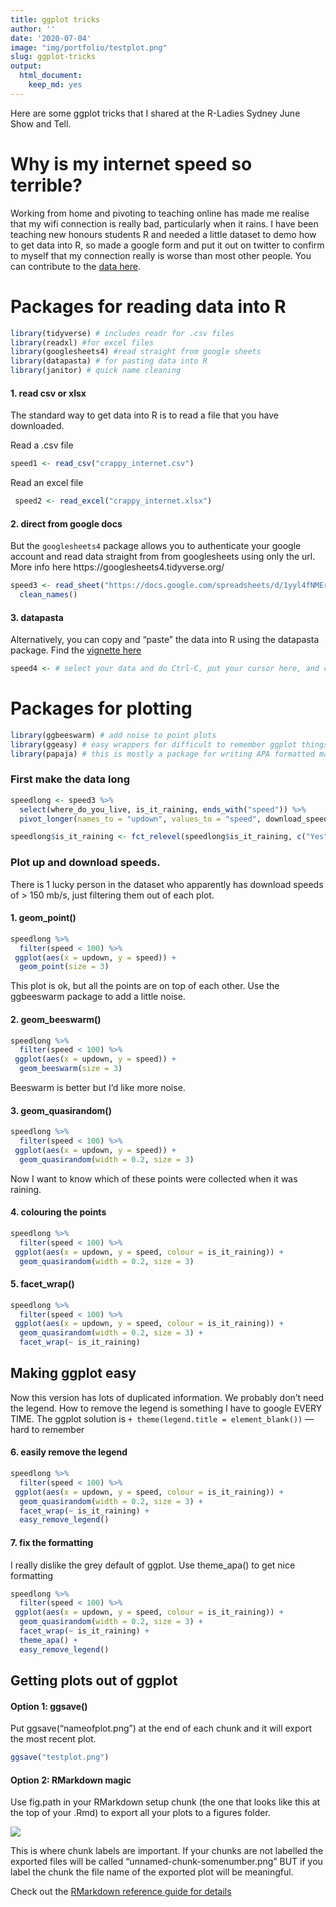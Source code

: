 ```yaml
---
title: ggplot tricks
author: ''
date: '2020-07-04'
image: "img/portfolio/testplot.png"
slug: ggplot-tricks
output:
  html_document:
    keep_md: yes
---
```




Here are some ggplot tricks that I shared at the R-Ladies Sydney June Show and Tell. 

# Why is my internet speed so terrible?

Working from home and pivoting to teaching online has made me realise that my wifi connection is really bad, particularly when it rains. I have been teaching new honours students R and needed a little dataset to demo how to get data into R, so made a google form and put it out on twitter to confirm to myself that my connection really is worse than most other people. You can contribute to the [data here](www.tinyurl.com/howcrappyisyourinternet). 


# Packages for reading data into R

```r
library(tidyverse) # includes readr for .csv files
library(readxl) #for excel files
library(googlesheets4) #read straight from google sheets
library(datapasta) # for pasting data into R
library(janitor) # quick name cleaning

```


#### 1. read csv or xlsx

The standard way to get data into R is to read a file that you have downloaded. 

Read a .csv file

```r
speed1 <- read_csv("crappy_internet.csv")

```

Read an excel file
```r
 speed2 <- read_excel("crappy_internet.xlsx")
```


#### 2. direct from google docs

But the `googlesheets4` package allows you to authenticate your google account and read data straight from from googlesheets using only the url. More info here https://googlesheets4.tidyverse.org/

```r

speed3 <- read_sheet("https://docs.google.com/spreadsheets/d/1yyl4fNMErNQ5mQaYgc2ELF7zF6cEPcfRNUtWr56nkg8/edit#gid=552570759") %>%
  clean_names()

```

#### 3. datapasta

Alternatively, you can copy and "paste" the data into R using the datapasta package. Find the [vignette here](https://cran.r-project.org/web/packages/datapasta/vignettes/how-to-datapasta.html)

```r

speed4 <- # select your data and do Ctrl-C, put your cursor here, and choose Addins, paste as dataframe, and then run the chunk

```



# Packages for plotting

```r
library(ggbeeswarm) # add noise to point plots
library(ggeasy) # easy wrappers for difficult to remember ggplot things
library(papaja) # this is mostly a package for writing APA formatted manuscripts, but it also includes a ggplot theme that is nice
```


### First make the data long
```r
speedlong <- speed3 %>%
  select(where_do_you_live, is_it_raining, ends_with("speed")) %>%
  pivot_longer(names_to = "updown", values_to = "speed", download_speed:upload_speed)

speedlong$is_it_raining <- fct_relevel(speedlong$is_it_raining, c("Yes", "No"))
```

### Plot up and download speeds. 

There is 1 lucky person in the dataset who apparently has download speeds of > 150 mb/s, just filtering them out of each plot. 

#### 1. geom_point()
```r
speedlong %>%
  filter(speed < 100) %>%
 ggplot(aes(x = updown, y = speed)) +
  geom_point(size = 3) 
```

This plot is ok, but all the points are on top of each other. 
Use the ggbeeswarm package to add a little noise. 

#### 2. geom_beeswarm()
```r
speedlong %>%
  filter(speed < 100) %>%
 ggplot(aes(x = updown, y = speed)) +
  geom_beeswarm(size = 3) 
```
Beeswarm is better but I'd like more noise. 

#### 3. geom_quasirandom()
```r
speedlong %>%
  filter(speed < 100) %>%
 ggplot(aes(x = updown, y = speed)) +
  geom_quasirandom(width = 0.2, size = 3)
```

Now I want to know which of these points were collected when it was raining. 

#### 4. colouring the points

```r
speedlong %>%
  filter(speed < 100) %>%
 ggplot(aes(x = updown, y = speed, colour = is_it_raining)) +
  geom_quasirandom(width = 0.2, size = 3)
```

#### 5. facet_wrap()
```r
speedlong %>%
  filter(speed < 100) %>%
 ggplot(aes(x = updown, y = speed, colour = is_it_raining)) +
  geom_quasirandom(width = 0.2, size = 3) +
  facet_wrap(~ is_it_raining)
```

## Making ggplot easy

Now this version has lots of duplicated information. We probably don’t need the legend. How to remove the legend is something I have to google EVERY TIME. The ggplot solution is `+ theme(legend.title = element_blank())` — hard to remember

#### 6. easily remove the legend
```r

speedlong %>%
  filter(speed < 100) %>%
 ggplot(aes(x = updown, y = speed, colour = is_it_raining)) +
  geom_quasirandom(width = 0.2, size = 3) +
  facet_wrap(~ is_it_raining) +
  easy_remove_legend() 
```

#### 7. fix the formatting

I really dislike the grey default of ggplot. Use theme_apa() to get nice formatting
```r

speedlong %>%
  filter(speed < 100) %>%
 ggplot(aes(x = updown, y = speed, colour = is_it_raining)) +
  geom_quasirandom(width = 0.2, size = 3) +
  facet_wrap(~ is_it_raining) +
  theme_apa() + 
  easy_remove_legend() 
```


## Getting plots out of ggplot

#### Option 1: ggsave()

Put ggsave("nameofplot.png") at the end of each chunk and it will export the most recent plot. 

```r
ggsave("testplot.png")

```

#### Option 2: RMarkdown magic

Use fig.path in your RMarkdown setup chunk (the one that looks like this at the top of your .Rmd) to export all your plots to a figures folder. 


![](/post/2020-07-04-ggplot-tricks_files/Screen Shot 2020-07-04 at 2.36.00 pm.png)


This is where chunk labels are important. If your chunks are not labelled the exported files will be called "unnamed-chunk-somenumber.png" BUT if you label the chunk the file name of the exported plot will be meaningful. 


Check out the [RMarkdown reference guide for details](https://rstudio.com/wp-content/uploads/2015/03/rmarkdown-reference.pdf)

